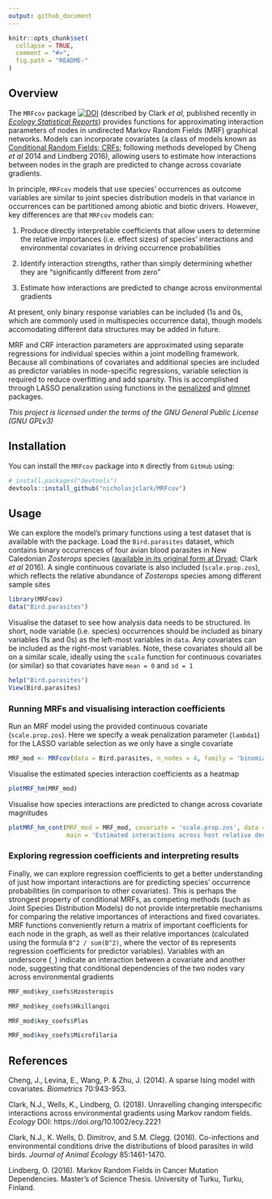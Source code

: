 ```yaml
---
output: github_document
---
```


<!-- README.md is generated from README.Rmd. Please edit that file -->

```r
knitr::opts_chunk$set(
  collapse = TRUE,
  comment = "#>",
  fig.path = "README-"
)
```

## Overview

The `MRFcov` package [![DOI](https://zenodo.org/badge/116616159.svg)](https://zenodo.org/badge/latestdoi/116616159) (described by Clark *et al*, published recently in [*Ecology Statistical Reports*](https://esajournals.onlinelibrary.wiley.com/doi/full/10.1002/ecy.2221)) provides functions for approximating interaction parameters of nodes in undirected Markov Random Fields (MRF) graphical networks. Models can incorporate covariates (a class of models known as [Conditional Random Fields; CRFs](http://homepages.inf.ed.ac.uk/csutton/publications/crftut-fnt.pdf); following methods developed by Cheng *et al* 2014 and Lindberg 2016), allowing users to estimate how interactions between nodes in the graph are predicted to change across covariate gradients. 
  
In principle, `MRFcov` models that use species' occurrences as outcome variables are similar to joint species distribution models in that variance in occurrences can be partitioned among abiotic and biotic drivers. However, key differences are that `MRFcov` models can:  
  
(1) Produce directly interpretable coefficients that allow users to determine the relative importances (i.e. effect sizes) of species' interactions and environmental covariates in driving occurrence probabilities  
  
(2) Identify interaction strengths, rather than simply determining whether they are "significantly different from zero"  
  
(3) Estimate how interactions are predicted to change across environmental gradients
  
At present, only binary response variables can be included (1s and 0s, which are commonly used in multispecies occurrence data), though models accomodating different data structures may be added in future.  
  
MRF and CRF interaction parameters are approximated using separate regressions for individual species within a joint modelling framework. Because all combinations of covariates and additional species are included as predictor variables in node-specific regressions, variable selection is required to reduce overfitting and add sparsity. This is accomplished through LASSO penalization using functions in the [penalized](https://cran.r-project.org/web/packages/penalized/index.html) and [glmnet](https://cran.r-project.org/web/packages/glmnet/index.html) packages.  
  
*This project is licensed under the terms of the GNU General Public License (GNU GPLv3)*

## Installation

You can install the `MRFcov` package into `R` directly from `GitHub` using:

```r
# install.packages("devtools")
devtools::install_github("nicholasjclark/MRFcov")
```

## Usage

We can explore the model's primary functions using a test dataset that is available with the package. Load the `Bird.parasites` dataset, which contains binary occurrences of four avian blood parasites in New Caledonian *Zosterops* species ([available in its original form at Dryad](http://dx.doi.org/10.5061/dryad.pp6k4); Clark *et al* 2016). A single continuous covariate is also included (`scale.prop.zos`), which reflects the relative abundance of *Zosterops* species among different sample sites
```r
library(MRFcov)
data("Bird.parasites")
```

Visualise the dataset to see how analysis data needs to be structured. In short, node variable (i.e. species) occurrences should be included as binary variables (1s and 0s) as the left-most variables in `data`. Any covariates can be included as the right-most variables. Note, these covariates should all be on a similar scale, ideally using the `scale` function for continuous covariates (or similar) so that covariates have `mean = 0` and `sd = 1`
```r
help("Bird.parasites")
View(Bird.parasites)
```

### Running MRFs and visualising interaction coefficients
Run an MRF model using the provided continuous covariate (`scale.prop.zos`). Here we specify a weak penalization parameter (`lambda1`) for the LASSO variable selection as we only have a single covariate
```r
MRF_mod <- MRFcov(data = Bird.parasites, n_nodes = 4, family = 'binomial')
```

Visualise the estimated species interaction coefficients as a heatmap
```r
plotMRF_hm(MRF_mod)
```

Visualise how species interactions are predicted to change across covariate magnitudes
```r
plotMRF_hm_cont(MRF_mod = MRF_mod, covariate = 'scale.prop.zos', data = Bird.parasites, 
                main = 'Estimated interactions across host relative densities')
```

### Exploring regression coefficients and interpreting results
Finally, we can explore regression coefficients to get a better understanding of just how important interactions are for predicting species' occurrence probabilities (in comparison to other covariates). This is perhaps the strongest property of conditional MRFs, as competing methods (such as Joint Species Distribution Models) do not provide interpretable mechanisms for comparing the relative importances of interactions and fixed covariates. MRF functions conveniently return a matrix of important coefficients for each node in the graph, as well as their relative importances (calculated using the formula `B^2 / sum(B^2)`, where the vector of `B`s represents regression coefficients for predictor variables). Variables with an underscore (`_`) indicate an interaction between a covariate and another node, suggesting that conditional dependencies of the two nodes vary across environmental gradients
```r
MRF_mod$key_coefs$Hzosteropis
```

```r
MRF_mod$key_coefs$Hkillangoi
```

```r
MRF_mod$key_coefs$Plas
```

```r
MRF_mod$key_coefs$Microfilaria
```

## References
Cheng, J., Levina, E., Wang, P. & Zhu, J. (2014). A sparse Ising model with covariates. *Biometrics* 70:943-953.   
  
Clark, N.J., Wells, K., Lindberg, O. (2018). Unravelling changing interspecific interactions across environmental gradients using Markov random fields. *Ecology* DOI: https://doi.org/10.1002/ecy.2221    
  
Clark, N.J., K. Wells, D. Dimitrov, and S.M. Clegg. (2016). Co-infections and environmental conditions drive the distributions of blood parasites in wild birds. *Journal of Animal Ecology* 85:1461-1470.  
  
Lindberg, O. (2016). Markov Random Fields in Cancer Mutation Dependencies. Master's of Science Thesis. University of Turku, Turku, Finland.


